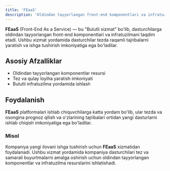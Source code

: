 ```yaml
---
title: 'FEaaS'
description: 'Oldindan tayyorlangan front-end komponentlari va infratuzilmani taqdim etadigan bulutli xizmat.'
---
```


**FEaaS** (Front-End As a Service) — bu "Bulutli xizmat" bo'lib, dasturchilarga oldindan tayyorlangan front-end komponentlari va infratuzilmani taqdim etadi. Ushbu xizmat yordamida dasturchilar tezda raqamli tajribalarni yaratish va ishga tushirish imkoniyatiga ega bo'ladilar.

## Asosiy Afzalliklar

- Oldindan tayyorlangan komponentlar resursi
- Tez va qulay loyiha yaratish imkoniyati
- Bulutli infratuzilma yordamida ishlash

## Foydalanish

**FEaaS** platformalari ishlab chiquvchilarga katta yordam bo'lib, ular tezda va osongina prognoz qilish va o'zlarining tajribalari ortidan yangi dasturlarni ishlab chiqish imkoniyatiga ega bo'ladilar.

### Misol

Kompaniya yangi ilovani ishga tushirish uchun **FEaaS** xizmatidan foydalanadi. Ushbu xizmat yordamida kompaniya dasturchilari tez va samarali buyurtmalarni amalga oshirish uchun oldindan tayyorlangan komponentlar va infratuzilma resurslarini ishlatishadi.
